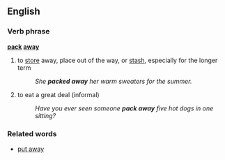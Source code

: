 ==English==
=== Verb phrase===
'''[[pack]] [[away]]'''

# to [[store]] away, place out of the way, or [[stash]], especially for the longer term
#:''She '''packed away''' her warm sweaters for the summer.''
# to eat a great deal (informal)
#:''Have you ever seen someone '''pack away''' five hot dogs in one sitting?''

=== Related words ===
*[[put away]]
